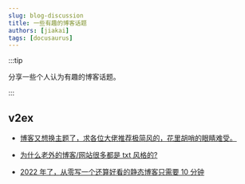 ```yaml
---
slug: blog-discussion
title: 一些有趣的博客话题
authors: [jiakai]
tags: [docusaurus]
---
```




:::tip

分享一些个人认为有趣的博客话题。

:::


## v2ex

- [博客又想换主题了，求各位大佬推荐极简风的，花里胡哨的眼睛难受。](https://www.v2ex.com/t/921010)

- [为什么老外的博客/网站很多都是 txt 风格的?](https://v2ex.com/t/851940)

- [2022 年了，从零写一个还算好看的静态博客只需要 10 分钟](https://www.v2ex.com/t/846441)